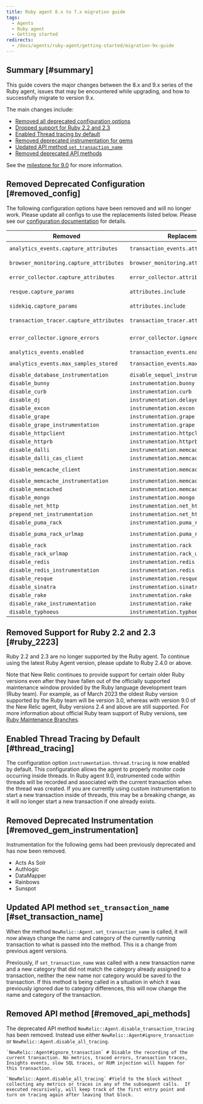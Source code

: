 ```yaml
---
title: Ruby agent 8.x to 7.x migration guide
tags:
  - Agents
  - Ruby agent
  - Getting started
redirects:
  - /docs/agents/ruby-agent/getting-started/migration-9x-guide
---
```


## Summary [#summary]

This guide covers the major changes between the 8.x and 9.x series of the Ruby agent, issues that may be encountered while upgrading, and how to successfully migrate to version 9.x.

The main changes include:

* [Removed all deprecated configuration options](#removed_config)
* [Dropped support for Ruby 2.2 and 2.3](#ruby_2223)
* [Enabled Thread tracing by default](#thread_tracing)
* [Removed deprecated instrumentation for gems](#removed_gem_instrumentation)
* [Updated API method `set_transaction_name`](#set_transaction_name)
* [Removed deprecated API methods](#removed_api_methods)

See the [milestone for 9.0](https://github.com/newrelic/newrelic-ruby-agent/milestone/28?closed=1) for more information.

## Removed Deprecated Configuration [#removed_config]

  The following configuration options have been removed and will no longer work. Please update all configs to use the replacements listed below. Please see our [configuration documentation](/docs/apm/agents/ruby-agent/configuration/ruby-agent-configuration) for details.

  |  Removed                                  | Replacement                               | `newrelic.yml` example                                                              |
  | ----------------------------------------- | ----------------------------------------- | ----------------------------------------------------------------------------------- |
  | `analytics_events.capture_attributes`     | `transaction_events.attributes.enabled`   | `transaction_events.attributes.enabled: false`                                      |
  | `browser_monitoring.capture_attributes`   | `browser_monitoring.attributes.enabled`   | `browser_monitoring.attributes.enabled: false`                                      |
  | `error_collector.capture_attributes`      | `error_collector.attributes.enabled`      | `error_collector.attributes.enabled: false`                                         |
  | `resque.capture_params`                   | `attributes.include`                      | `attributes.include: ['job.resque.args.*']`                                         |
  | `sidekiq.capture_params`                  | `attributes.include`                      | `attributes.include: ['job.sidekiq.args.*']`                                        |
  | `transaction_tracer.capture_attributes`   | `transaction_tracer.attributes.enabled`   | `transaction_tracer.attributes.enabled: false`                                      |
  | `error_collector.ignore_errors`           | `error_collector.ignore_classes`          | `error_collector.ignore_classes: ['ActionController::RoutingError', 'CustomError']` |
  | `analytics_events.enabled`                | `transaction_events.enabled`              | `transaction_events.enabled: false`                                                 |
  | `analytics_events.max_samples_stored`     | `transaction_events.max_samples_stored`   | `transaction_events.max_samples_stored: 1200`                                       |
  | `disable_database_instrumentation`        | `disable_sequel_instrumentation`          | `disable_sequel_instrumentation: true`                                              |
  | `disable_bunny`                           | `instrumentation.bunny`                   | `instrumentation.bunny: disabled`                                                   |
  | `disable_curb`                            | `instrumentation.curb`                    | `instrumentation.curb: disabled`                                                    |
  | `disable_dj`                              | `instrumentation.delayed_job`             | `instrumentation.delayed_job: disabled`                                             |
  | `disable_excon`                           | `instrumentation.excon`                   | `instrumentation.excon: disabled`                                                   |
  | `disable_grape`                           | `instrumentation.grape`                   | `instrumentation.grape: disabled`                                                   |
  | `disable_grape_instrumentation`           | `instrumentation.grape`                   | `instrumentation.grape: disabled`                                                   |
  | `disable_httpclient`                      | `instrumentation.httpclient`              | `instrumentation.httpcient: disabled`                                               |
  | `disable_httprb`                          | `instrumentation.httprb`                  | `instrumentation.httprb: disabled`                                                  |
  | `disable_dalli`                           | `instrumentation.memcache`                | `instrumentation.memcache: disabled`                                                |
  | `disable_dalli_cas_client`                | `instrumentation.memcache`                | `instrumentation.memcache: disabled`                                                |
  | `disable_memcache_client`                 | `instrumentation.memcache-client`         | `instrumentation.memcache-client: disabled`                                         |
  | `disable_memcache_instrumentation`        | `instrumentation.memcache`                | `instrumentation.memcache: disabled`                                                |
  | `disable_memcached`                       | `instrumentation.memcached`               | `instrumentation.memcached: disabled`                                               |
  | `disable_mongo`                           | `instrumentation.mongo`                   | `instrumentation.mongo: disabled`                                                   |
  | `disable_net_http`                        | `instrumentation.net_http`                | `instrumentation.net_http: disabled`                                                |
  | `prepend_net_instrumentation`             | `instrumentation.net_http`                | `instrumentation.net_http: prepend`                                                 |
  | `disable_puma_rack`                       | `instrumentation.puma_rack`               | `instrumentation.puma_rack: disabled`                                               |
  | `disable_puma_rack_urlmap`                | `instrumentation.puma_rack_urlmap`        | `instrumentation.puma_rack_urlmap: disabled`                                        |
  | `disable_rack`                            | `instrumentation.rack`                    | `instrumentation.rack: disabled`                                                    |
  | `disable_rack_urlmap`                     | `instrumentation.rack_urlmap`             | `instrumentation.rack_urlmap: disabled`                                             |
  | `disable_redis`                           | `instrumentation.redis`                   | `instrumentation.redis: disabled`                                                   |
  | `disable_redis_instrumentation`           | `instrumentation.redis`                   | `instrumentation.redis: disabled`                                                   |
  | `disable_resque`                          | `instrumentation.resque`                  | `instrumentation.resque: disabled`                                                  |
  | `disable_sinatra`                         | `instrumentation.sinatra`                 | `instrumentation.sinatra: disabled`                                                 |
  | `disable_rake`                            | `instrumentation.rake`                    | `instrumentation.rake: disabled`                                                    |
  | `disable_rake_instrumentation`            | `instrumentation.rake`                    | `instrumentation.rake: disabled`                                                    |
  | `disable_typhoeus`                        | `instrumentation.typhoeus`                | `instrumentation.typhoeus: disabled`                                                |


## Removed Support for Ruby 2.2 and 2.3 [#ruby_2223]

  Ruby 2.2 and 2.3 are no longer supported by the Ruby agent. To continue using the latest Ruby Agent version, please update to Ruby 2.4.0 or above.

  Note that New Relic continues to provide support for certain older Ruby versions even after they have fallen out of the officially supported maintenance window provided by the Ruby language development team (Ruby team). For example, as of March 2023 the oldest Ruby version supported by the Ruby team will be version 3.0, whereas with version 9.0 of the New Relic agent, Ruby versions 2.4 and above are still supported. For more information about official Ruby team support of Ruby versions, see [Ruby Maintenance Branches](https://www.ruby-lang.org/en/downloads/branches/).


## Enabled Thread Tracing by Default [#thread_tracing]

  The configuration option `instrumentation.thread.tracing` is now enabled by default. This configuration allows the agent to properly monitor code occurring inside threads. In Ruby agent 9.0, instrumented code within threads will be recorded and associated with the current transaction when the thread was created.
If you are currently using custom instrumentation to start a new transaction inside of threads, this may be a breaking change, as it will no longer start a new transaction if one already exists.


## Removed Deprecated Instrumentation [#removed_gem_instrumentation]

  Instrumentation for the following gems had been previously deprecated and has now been removed.

  * Acts As Solr
  * Authlogic
  * DataMapper
  * Rainbows
  * Sunspot


## Updated API method `set_transaction_name` [#set_transaction_name]

When the method `NewRelic::Agent.set_transaction_name` is called, it will now always change the name and category of the currently running transaction to what is passed into the method. This is a change from previous agent versions. 
  
Previously, if `set_transaction_name` was called with a new transaction name and a new category that did not match the category already assigned to a transaction, neither the new name nor category would be saved to the transaction. 
  If this method is being called in a situation in which it was previously ignored due to category differences, this will now change the name and category of the transaction. 


## Removed API method [#removed_api_methods]

  The deprecated API method `NewRelic::Agent.disable_transaction_tracing` has been removed. Instead use either `NewRelic::Agent#ignore_transaction` or `NewRelic::Agent.disable_all_tracing`.

    `NewRelic::Agent#ignore_transaction` # Disable the recording of the current transaction. No metrics, traced errors, transaction traces, Insights events, slow SQL traces, or RUM injection will happen for this transaction.

    `NewRelic::Agent.disable_all_tracing` #Yield to the block without collecting any metrics or traces in any of the subsequent calls.  If executed recursively, will keep track of the first entry point and turn on tracing again after leaving that block.
